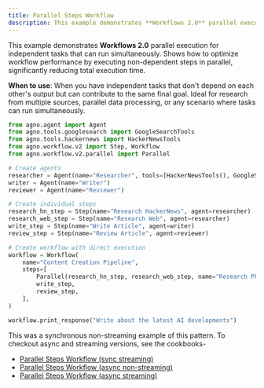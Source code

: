 ```yaml
---
title: Parallel Steps Workflow
description: This example demonstrates **Workflows 2.0** parallel execution for independent tasks that can run simultaneously. Shows how to optimize workflow performance by executing non-dependent steps in parallel, significantly reducing total execution time.
---
```


This example demonstrates **Workflows 2.0** parallel execution for independent tasks that 
can run simultaneously. Shows how to optimize workflow performance by executing 
non-dependent steps in parallel, significantly reducing total execution time.

**When to use**: When you have independent tasks that don't depend on each other's output
but can contribute to the same final goal. Ideal for research from multiple sources,
parallel data processing, or any scenario where tasks can run simultaneously.

```python parallel_steps_workflow.py
from agno.agent import Agent
from agno.tools.googlesearch import GoogleSearchTools
from agno.tools.hackernews import HackerNewsTools
from agno.workflow.v2 import Step, Workflow
from agno.workflow.v2.parallel import Parallel

# Create agents
researcher = Agent(name="Researcher", tools=[HackerNewsTools(), GoogleSearchTools()])
writer = Agent(name="Writer")
reviewer = Agent(name="Reviewer")

# Create individual steps
research_hn_step = Step(name="Research HackerNews", agent=researcher)
research_web_step = Step(name="Research Web", agent=researcher)
write_step = Step(name="Write Article", agent=writer)
review_step = Step(name="Review Article", agent=reviewer)

# Create workflow with direct execution
workflow = Workflow(
    name="Content Creation Pipeline",
    steps=[
        Parallel(research_hn_step, research_web_step, name="Research Phase"),
        write_step,
        review_step,
    ],
)

workflow.print_response("Write about the latest AI developments")
```

This was a synchronous non-streaming example of this pattern. To checkout async and streaming versions, see the cookbooks-
- [Parallel Steps Workflow (sync streaming)](https://github.com/agno-agi/agno/tree/main/cookbook/workflows_2/sync/04_workflows_parallel_execution/parallel_steps_workflow_stream.py)
- [Parallel Steps Workflow (async non-streaming)](https://github.com/agno-agi/agno/tree/main/cookbook/workflows_2/async/04_workflows_parallel_execution/parallel_steps_workflow.py)
- [Parallel Steps Workflow (async streaming)](https://github.com/agno-agi/agno/tree/main/cookbook/workflows_2/async/04_workflows_parallel_execution/parallel_steps_workflow_stream.py)